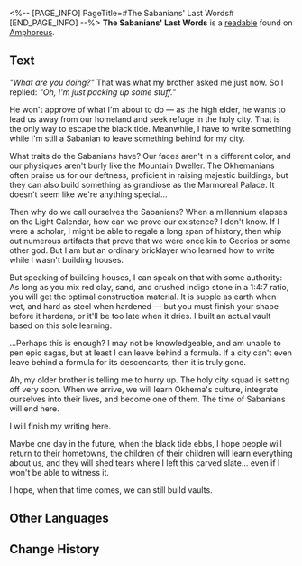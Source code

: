 <%-- [PAGE_INFO]
PageTitle=#The Sabanians' Last Words#
[END_PAGE_INFO] --%>
{{Readable Infobox
|id           = 454
|partIds      = 190757
|title        = 
|image        = Item The Sabanians' Last Words.png
|world        = Amphoreus
|parts        = 1
|author       = <!--to be added-->
|description  = A slate left behind by some ancient resident, recording the final moments before the city-state of Sabany was assimilated into Okhema.
|part1        = The Sabanians' Last Words
|source1      = {{cx|Source missing}}
|characters   = 
|factions     = 
}}
'''The Sabanians' Last Words''' is a [[readable]] found on [[Amphoreus]].
<!--
==Location==
{{Map Embed|<map name>|<marker id>}}
-->
==Text==
''"What are you doing?"'' That was what my brother asked me just now. So I replied: ''"Oh, I'm just packing up some stuff."''

He won't approve of what I'm about to do &mdash; as the high elder, he wants to lead us away from our homeland and seek refuge in the holy city. That is the only way to escape the black tide. Meanwhile, I have to write something while I'm still a Sabanian to leave something behind for my city.

What traits do the Sabanians have? Our faces aren't in a different color, and our physiques aren't burly like the Mountain Dweller. The Okhemanians often praise us for our deftness, proficient in raising majestic buildings, but they can also build something as grandiose as the Marmoreal Palace. It doesn't seem like we're anything special...

Then why do we call ourselves the Sabanians? When a millennium elapses on the Light Calendar, how can we prove our existence? I don't know. If I were a scholar, I might be able to regale a long span of history, then whip out numerous artifacts that prove that we were once kin to Georios or some other god. But I am but an ordinary bricklayer who learned how to write while I wasn't building houses.

But speaking of building houses, I can speak on that with some authority: As long as you mix red clay, sand, and crushed indigo stone in a 1:4:7 ratio, you will get the optimal construction material. It is supple as earth when wet, and hard as steel when hardened &mdash; but you must finish your shape before it hardens, or it'll be too late when it dries. I built an actual vault based on this sole learning.

...Perhaps this is enough? I may not be knowledgeable, and am unable to pen epic sagas, but at least I can leave behind a formula. If a city can't even leave behind a formula for its descendants, then it is truly gone.

Ah, my older brother is telling me to hurry up. The holy city squad is setting off very soon. When we arrive, we will learn Okhema's culture, integrate ourselves into their lives, and become one of them. The time of Sabanians will end here.

I will finish my writing here.

Maybe one day in the future, when the black tide ebbs, I hope people will return to their hometowns, the children of their children will learn everything about us, and they will shed tears where I left this carved slate... even if I won't be able to witness it.

I hope, when that time comes, we can still build vaults.

<!--
==Trivia==
* 
-->
==Other Languages==
{{Other Languages
|en   = The Sabanians' Last Words
|zhs  = 萨白尼人的绝笔
|zht  = 薩白尼人的絕筆
|ja   = サバニー人の絶筆
|ko   = 사바니인의 마지막 글
|es   = Las últimas palabras de los sabanianos
|fr   = Les derniers mots des Sabaniens
|ru   = Последние слова сабенийцев
|th   = ข้อความสุดท้ายของชาว Sabany
|vi   = Tuyệt Bút Của Người Sabani
|de   = Die letzten Worte des Sabaniers
|id   = Tulisan Terakhir Orang Sabany
|pt   = Últimas Palavras do Sabaniano
}}

==Change History==
{{Change History|3.0}}